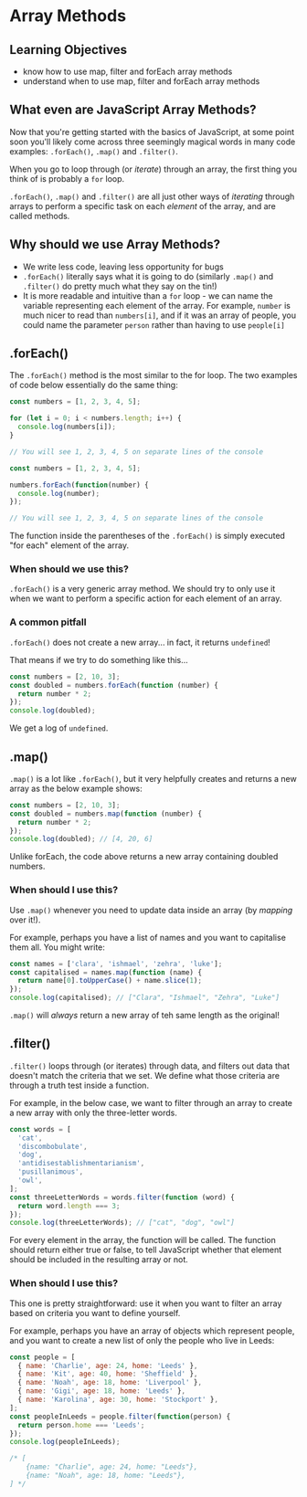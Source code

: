 # Array Methods

## Learning Objectives

- know how to use map, filter and forEach array methods
- understand when to use map, filter and forEach array methods

## What even are JavaScript Array Methods?

Now that you're getting started with the basics of JavaScript, at some point soon you'll likely come across three seemingly magical words in many code examples: `.forEach()`, `.map()` and `.filter()`.

When you go to loop through (or _iterate_) through an array, the first thing you think of is probably a `for` loop.

`.forEach()`, `.map()` and `.filter()` are all just other ways of _iterating_ through arrays to perform a specific task on each _element_ of the array, and are called methods.

## Why should we use Array Methods?

- We write less code, leaving less opportunity for bugs
- `.forEach()` literally says what it is going to do (similarly `.map()` and `.filter()` do pretty much what they say on the tin!)
- It is more readable and intuitive than a `for` loop - we can name the variable representing each element of the array. For example, `number` is much nicer to read than `numbers[i]`, and if it was an array of people, you could name the parameter `person` rather than having to use `people[i]`

## .forEach()

The `.forEach()` method is the most similar to the for loop. The two examples of code below essentially do the same thing:

```javascript
const numbers = [1, 2, 3, 4, 5];

for (let i = 0; i < numbers.length; i++) {
  console.log(numbers[i]);
}

// You will see 1, 2, 3, 4, 5 on separate lines of the console
```

```javascript
const numbers = [1, 2, 3, 4, 5];

numbers.forEach(function(number) {
  console.log(number);
});

// You will see 1, 2, 3, 4, 5 on separate lines of the console
```

The function inside the parentheses of the `.forEach()` is simply executed "for each" element of the array.

### When should we use this?

`.forEach()` is a very generic array method. We should try to only use it when we want to perform a specific action for each element of an array.

### A common pitfall

`.forEach()` does not create a new array... in fact, it returns `undefined`!

That means if we try to do something like this...

```javascript
const numbers = [2, 10, 3];
const doubled = numbers.forEach(function (number) {
  return number * 2;
});
console.log(doubled);
```

We get a log of `undefined`.

## .map()

`.map()` is a lot like `.forEach()`, but it very helpfully creates and returns a new array as the below example shows:

```javascript
const numbers = [2, 10, 3];
const doubled = numbers.map(function (number) {
  return number * 2;
});
console.log(doubled); // [4, 20, 6]
```

Unlike forEach, the code above returns a new array containing doubled numbers.

### When should I use this?

Use `.map()` whenever you need to update data inside an array (by _mapping_ over it!).

For example, perhaps you have a list of names and you want to capitalise them all. You might write:

```javascript
const names = ['clara', 'ishmael', 'zehra', 'luke'];
const capitalised = names.map(function (name) {
  return name[0].toUpperCase() + name.slice(1);
});
console.log(capitalised); // ["Clara", "Ishmael", "Zehra", "Luke"]
```

`.map()` will _always_ return a new array of teh same length as the original!

## .filter()

`.filter()` loops through (or iterates) through data, and filters out data that doesn't match the criteria that we set. We define what those criteria are through a truth test inside a function.

For example, in the below case, we want to filter through an array to create a new array with only the three-letter words.

```javascript
const words = [
  'cat',
  'discombobulate',
  'dog',
  'antidisestablishmentarianism',
  'pusillanimous',
  'owl',
];
const threeLetterWords = words.filter(function (word) {
  return word.length === 3;
});
console.log(threeLetterWords); // ["cat", "dog", "owl"]
```

For every element in the array, the function will be called. The function should return either true or false, to tell JavaScript whether that element should be included in the resulting array or not.

### When should I use this?

This one is pretty straightforward: use it when you want to filter an array based on criteria you want to define yourself.

For example, perhaps you have an array of objects which represent people, and you want to create a new list of only the people who live in Leeds:

```javascript
const people = [
  { name: 'Charlie', age: 24, home: 'Leeds' },
  { name: 'Kit', age: 40, home: 'Sheffield' },
  { name: 'Noah', age: 18, home: 'Liverpool' },
  { name: 'Gigi', age: 18, home: 'Leeds' },
  { name: 'Karolina', age: 30, home: 'Stockport' },
];
const peopleInLeeds = people.filter(function(person) {
  return person.home === 'Leeds';
});
console.log(peopleInLeeds);

/* [
    {name: "Charlie", age: 24, home: "Leeds"},
    {name: "Noah", age: 18, home: "Leeds"},
] */
```
